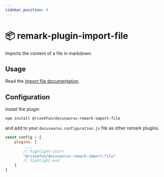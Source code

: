 ```yaml
---
sidebar_position: 4
---
```


# 📦 remark-plugin-import-file

Imports the content of a file in markdown.

## Usage

Read the [Import file documentation](/docs/markdown-features/import-file).

## Configuration

Install the plugin

```bash npm2yarn
npm install @rise4fun/docusaurus-remark-import-file
```

and add to your `docusaurus.configuration.js` file as other remark plugins.

```js
const config = {
    plugins: [
        ...,
        // highlight-start
        "@rise4fun/docusaurus-remark-import-file"
        // highlight-end
    ]
}
```
